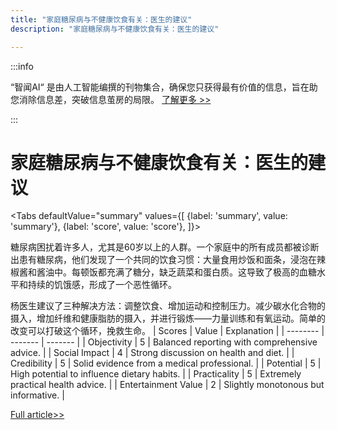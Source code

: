 ```yaml
---
title: "家庭糖尿病与不健康饮食有关：医生的建议"
description: "家庭糖尿病与不健康饮食有关：医生的建议"

---
```



:::info

“智闻AI“ 是由人工智能编撰的刊物集合，确保您只获得最有价值的信息，旨在助您消除信息差，突破信息茧房的局限。  [了解更多 >>](/)

:::

# 家庭糖尿病与不健康饮食有关：医生的建议


<Tabs
	defaultValue="summary"
	values={[
	{label: 'summary', value: 'summary'},
	{label: 'score', value: 'score'},
]}>
<TabItem value="summary">


糖尿病困扰着许多人，尤其是60岁以上的人群。一个家庭中的所有成员都被诊断出患有糖尿病，他们发现了一个共同的饮食习惯：大量食用炒饭和面条，浸泡在辣椒酱和酱油中。每顿饭都充满了糖分，缺乏蔬菜和蛋白质。这导致了极高的血糖水平和持续的饥饿感，形成了一个恶性循环。

杨医生建议了三种解决方法：调整饮食、增加运动和控制压力。减少碳水化合物的摄入，增加纤维和健康脂肪的摄入，并进行锻炼——力量训练和有氧运动。简单的改变可以打破这个循环，挽救生命。
</TabItem>
<TabItem value="score">
	| Scores     | Value   | Explanation |
	| -------- | ------- | ------- |
	| Objectivity  | 5    | Balanced reporting with comprehensive advice.    |
	| Social Impact | 4     | Strong discussion on health and diet.    |
	| Credibility    | 5    | Solid evidence from a medical professional.    |
	| Potential    | 5    | High potential to influence dietary habits.    |
	| Practicality    | 5    | Extremely practical health advice.    |
	| Entertainment Value    | 2    | Slightly monotonous but informative.    |
</TabItem>
</Tabs>

[Full article>>](https://today.line.me/tw/v2/article/1D6NyBv)
